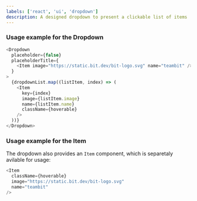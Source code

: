 ```yaml
---
labels: ['react', 'ui', 'dropdown']
description: A designed dropdown to present a clickable list of items
---
```



### Usage example for the Dropdown

```ts live
<Dropdown
  placeholder={false}
  placeholderTitle={
    <Item image="https://static.bit.dev/bit-logo.svg" name="teambit" />
  }
>
  {dropdownList.map((listItem, index) => (
    <Item
      key={index}
      image={listItem.image}
      name={listItem.name}
      className={hoverable}
    />
  ))}
</Dropdown>
```

### Usage example for the Item

The dropdown also provides an `Item` component, which is separetaly avilable for usage:

```ts live
<Item
  className={hoverable}
  image="https://static.bit.dev/bit-logo.svg"
  name="teambit"
/>
```
